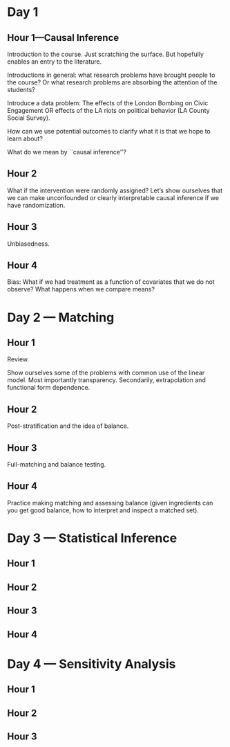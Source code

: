 

# Day 1

## Hour 1---Causal Inference

Introduction to the course. Just scratching the surface. But hopefully enables an entry to the literature. 

Introductions in general: what research problems have brought people to the
course? Or what research problems are absorbing the attention of the students?

Introduce a data problem: The effects of the London Bombing on Civic
Engagement OR effects of the LA riots on political behavior (LA County Social
Survey).

How can we use potential outcomes to clarify what it is that we hope to learn
about?

What do we mean by ``causal inference''?

## Hour 2

What if the intervention were randomly assigned? Let's show ourselves that we
can make unconfounded or clearly interpretable causal inference if we have randomization.

## Hour 3

Unbiasedness.

## Hour 4

Bias: What if we had treatment as a function of covariates that we do not
observe? What happens when we compare means?

# Day 2 --- Matching

## Hour 1

Review.

Show ourselves some of the problems with common use of the linear model. Most importantly transparency.
Secondarily, extrapolation and functional form dependence.


## Hour 2

Post-stratification and the idea of balance.

## Hour 3

Full-matching and balance testing.

## Hour 4

Practice making matching and assessing balance (given ingredients can you get
good balance, how to interpret and inspect a matched set).

# Day 3 --- Statistical Inference

## Hour 1

## Hour 2

## Hour 3

## Hour 4


# Day 4 --- Sensitivity Analysis

## Hour 1

## Hour 2

## Hour 3




